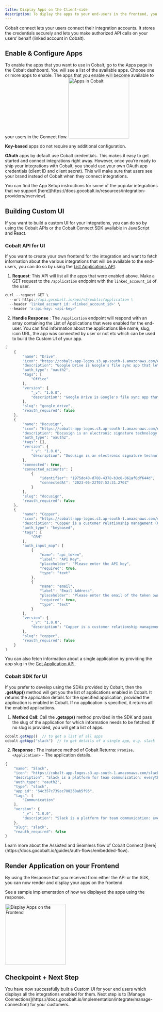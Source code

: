 ```yaml
---
title: Display Apps on the Client-side
description: To diplay the apps to your end-users in the frontend, you can develop your own custom UI or redirect your users to Cobalt Connect, which is securely hosted by Cobalt.
---
```


Cobalt connect lets your users connect their integration accounts. It stores the credentials securely and lets you make authorized API calls on your users’ behalf (linked account in Cobalt).

## Enable & Configure Apps

To enable the apps that you want to use in Cobalt, go to the Apps page in the Cobalt dashboard. You will see a list of the available apps. Choose one or more apps to enable. The apps that you enable will become available to your users in the Connect flow.
<img height="200" src="/images/Concepts/app-list.png" alt="Apps in Cobalt"/>

**Key-based** apps do not require any additional configuration.

**OAuth** apps by default use Cobalt credentials. This makes it easy to get started and connect integrations right away. However, once you’re ready to ship your integrations with Cobalt, you should use your own OAuth app credentials (client ID and client secret). This will make sure that users see your brand instead of Cobalt when they connect integrations.

<Note>
You can find the App Setup instructions for some of the popular integrations that we support [here](https://docs.gocobalt.io/resources/integration-providers/overview).
</Note>

## Building Custom UI
If you want to build a custom UI for your integrations, you can do so by using the Cobalt APIs or the Cobalt Connect SDK available in JavaScript and React. 

### Cobalt API for UI

If you want to create your own frontend for the integration and want to fetch information about the various integrations that will be available to the end-users, you can do so by using the [List Applications API](https://docs.gocobalt.io/api-reference/integration-meta/list-applications).

1. **Request**: This API will list all the apps that were enabled above. Make a GET request to the `/application` endpoint with the `linked_account_id` of the user.
``` JavaScript cURL
curl --request GET \
  --url https://api.gocobalt.io/api/v2/public/application \
  --header 'linked_account_id: <linked_account_id>' \
  --header 'x-api-key: <api-key>'
```

2. **Handle Response** : The `/application` endpoint will respond with an array containing the List of Applications that were enabled for the end-user. You can find information about the applications like name, slug, icon URL, the app was connected by user or not etc which can be used to build the Custom UI of your app.
``` JavaScript 200 Response
[
    {
        "name": "Drive",
        "icon": "https://cobalt-app-logos.s3.ap-south-1.amazonaws.com/google_drive/logo.png",
        "description": "Google Drive is Google's file sync app that lets you store all of your files online alongside your Google Docs documents, and keep them synced with all of your devices.",
        "auth_type": "oauth2",
        "tags": [
            "Office"
        ],
        "version": {
            "_v": "1.0.0",
            "description": "Google Drive is Google's file sync app that lets you store all of your files online alongside your Google Docs documents, and keep them synced with all of your devices."
        },
        "slug": "google_drive",
        "reauth_required": false
    },
    {
        "name": "Docusign",
        "icon": "https://cobalt-app-logos.s3.ap-south-1.amazonaws.com/docusign/logo.png",
        "description": "Docusign is an electronic signature technology and digital transaction management service for facilitating electronic exchanges of signed documents.",
        "auth_type": "oauth2",
        "tags": [],
        "version": {
            "_v": "1.0.0",
            "description": "Docusign is an electronic signature technology and digital transaction management service for facilitating electronic exchanges of signed documents."
        },
        "connected": true,
        "connected_accounts": [
            {
                "identifier": "1975dc48-d708-4370-b3c8-861af0df644d",
                "connectedAt": "2023-05-22T07:52:31.270Z"
            }
        ],
        "slug": "docusign",
        "reauth_required": false
    },
    {
        "name": "Copper",
        "icon": "https://cobalt-app-logos.s3.ap-south-1.amazonaws.com/copper/logo.png",
        "description": "Copper is a customer relationship management (CRM) platform focused on automation and simplicity. It is built for businesses that use Google Workspace.",
        "auth_type": "keybased",
        "tags": [
            "CRM"
        ],
        "auth_input_map": [
            {
                "name": "api_token",
                "label": "API Key",
                "placeholder": "Please enter the API key",
                "required": true,
                "type": "text"
            },
            {
                "name": "email",
                "label": "Email Address",
                "placeholder": "Please enter the email of the token owner",
                "required": true,
                "type": "text"
            }
        ],
        "version": {
            "_v": "1.0.0",
            "description": "Copper is a customer relationship management (CRM) platform focused on automation and simplicity. It is built for businesses that use Google Workspace."
        },
        "slug": "copper",
        "reauth_required": false
    }
]
```

You can also fetch information about a single application by providing the app slug in the [Get Application API](https://docs.gocobalt.io/api-reference/integration-meta/get-application).

### Cobalt SDK for UI

If you prefer to develop using the SDKs provided by Cobalt, then the **.getApp()** method will get you the list of applications enabled in Cobalt. It returns the application details for the specified application, provided the application is enabled in Cobalt. If no application is specified, it returns all the enabled applications.

1. **Method Call**: Call the **.getapp()** method provided in the SDK and pass the slug of the application for which information needs to be fetched. If no slug is provided, you will get a list of apps.
``` JavaScript JS SDK
cobalt.getApp()  // to get a list of all apps
cobalt.getApp("slack")  // to get details of a single app, e.g. slack
```

2. **Response** : The instance method of Cobalt Returns: `Promise.<Application>` - The application details. 
``` JavaScript Response
{
	"name": "Slack",
	"icon": "https://cobalt-app-logos.s3.ap-south-1.amazonaws.com/slack/logo.png",
	"description": "Slack is a platform for team communication: everything in one place, instantly searchable, available wherever you go. Offering instant messaging, document sharing and knowledge search for modern teams.",
	"auth_type": "oauth2",
	"type": "slack",
	"app_id": "64c357c739ec788238ab5f95",
	"tags": [
		"Communication"
	],
	"version": {
		"_v": "1.0.0",
		"description": "Slack is a platform for team communication: everything in one place, instantly searchable, available wherever you go. Offering instant messaging, document sharing and knowledge search for modern teams."
	},
	"slug": "slack",
    "reauth_required": false
}
```
<Note>
Learn more about the Assisted and Seamless flow of Cobalt Connect [here](https://docs.gocobalt.io/guides/auth-flows/embedded-flow).
</Note>

## Render Application on your Frontend

By using the Response that you received from either the API or the SDK, you can now render and display your apps on the frontend. 

See a sample implementation of how we displayed the apps using the response.

<img height="200" src="/images/implementation/display.png" alt="Display Apps on the Frontend"/>


## Checkpoint + Next Step
<Check>
You have now successfully built a Custom UI for your end users which displays all the integrations enabled for them. Next step is to [Manage Connections](https://docs.gocobalt.io/implementation/integrate/manage-connection) for your customers.
</Check>